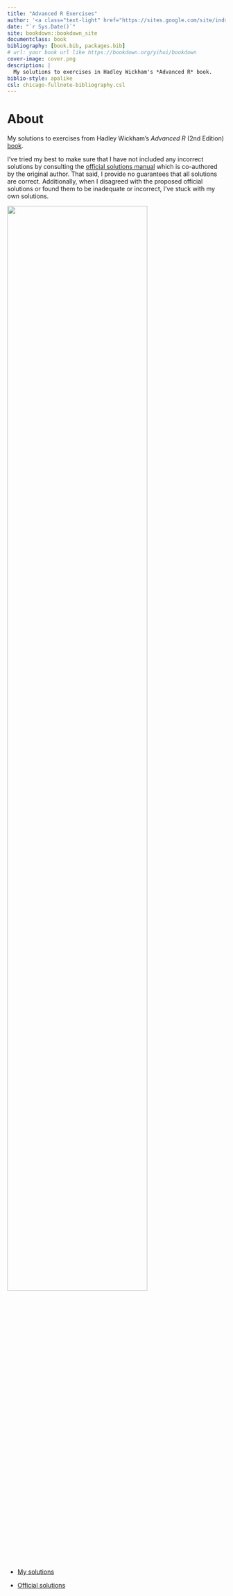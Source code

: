 ```yaml
--- 
title: "Advanced R Exercises"
author: '<a class="text-light" href="https://sites.google.com/site/indrajeetspatilmorality/">Indrajeet Patil</a>'
date: "`r Sys.Date()`"
site: bookdown::bookdown_site
documentclass: book
bibliography: [book.bib, packages.bib]
# url: your book url like https://bookdown.org/yihui/bookdown
cover-image: cover.png
description: |
  My solutions to exercises in Hadley Wickham's *Advanced R* book.
biblio-style: apalike
csl: chicago-fullnote-bibliography.csl
---
```


# About {-}

My solutions to exercises from Hadley Wickham's _Advanced R_ (2nd Edition) [book](https://adv-r.hadley.nz/).

I've tried my best to make sure that I have not included any incorrect solutions by consulting the [official solutions manual](https://advanced-r-solutions.rbind.io/index.html) which is co-authored by the original author. That said, I provide no guarantees that all solutions are correct. Additionally, when I disagreed with the proposed official solutions or found them to be inadequate or incorrect, I've stuck with my own solutions.

<img src="assets/combined.jpg" width="80%" />

- [My solutions](https://github.com/IndrajeetPatil/Advanced-R-exercises)

- [Official solutions](https://advanced-r-solutions.rbind.io/index.html)
